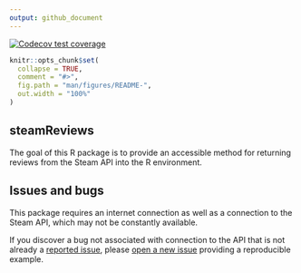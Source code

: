 ```yaml
---
output: github_document
---
```


<!-- badges: start -->
  [![Codecov test coverage](https://codecov.io/gh/nfox29/steamReviews/branch/main/graph/badge.svg)](https://app.codecov.io/gh/nfox29/steamReviews?branch=main)
  <!-- badges: end -->


```r
knitr::opts_chunk$set(
  collapse = TRUE,
  comment = "#>",
  fig.path = "man/figures/README-",
  out.width = "100%"
)
```
## steamReviews

The goal of this R package is to provide an accessible method for returning reviews from the Steam API into the R environment.


## Issues and bugs

This package requires an internet connection as well as a connection to the Steam API, which may not be constantly available. 

If you discover a bug not associated with connection to the API that is not already a [reported issue](https://github.com/nfox29/steamReviews/issues), please [open a new issue](https://github.com/nfox29/steamReviews/issues/new) providing a reproducible example.

